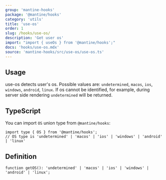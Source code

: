```yaml
---
group: 'mantine-hooks'
package: '@mantine/hooks'
category: 'utils'
title: 'use-os'
order: 1
slug: /hooks/use-os/
description: 'Get user os'
import: "import { useOs } from '@mantine/hooks';"
docs: 'hooks/use-os.mdx'
source: 'mantine-hooks/src/use-os/use-os.ts'
---
```



## Usage

use-os detects user's os. Possible values are: `undetermined`, `macos`, `ios`, `windows`, `android`, `linux`.
If os cannot be identified, for example, during server side rendering `undetermined` will be returned.

<Demo data={HooksDemos.useOsDemo} />

## TypeScript

You can import `OS` union type from `@mantine/hooks`:

```tsx
import type { OS } from '@mantine/hooks';
// OS type is 'undetermined' | 'macos' | 'ios' | 'windows' | 'android' | 'linux'
```

## Definition

```tsx
function getOS(): 'undetermined' | 'macos' | 'ios' | 'windows' | 'android' | 'linux';
```
